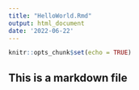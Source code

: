 ---
title: "HelloWorld.Rmd"
output: html_document
date: '2022-06-22'
---

```{r setup, include=FALSE}
knitr::opts_chunk$set(echo = TRUE)
```

## This is a markdown file
